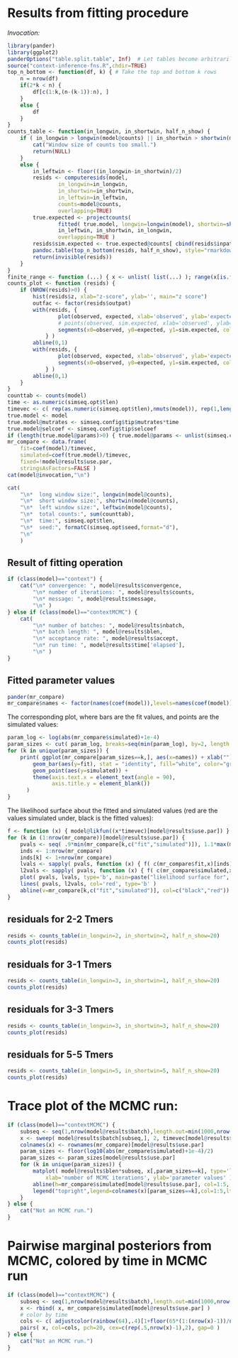 # Results from fitting procedure

*Invocation:*
```r
library(pander)
library(ggplot2)
panderOptions("table.split.table", Inf)  # Let tables become arbitrarily wide rather than wrapping.
source("context-inference-fns.R",chdir=TRUE)
top_n_bottom <- function(df, k) { # Take the top and bottom k rows
    n = nrow(df)
    if(2*k < n) {
        df[c(1:k,(n-(k-1)):n), ]
    }
    else {
        df
    }
}
counts_table <- function(in_longwin, in_shortwin, half_n_show) {
    if ( in_longwin > longwin(model@counts) || in_shortwin > shortwin(model@counts) ) {
        cat("Window size of counts too small.")
        return(NULL)
    }
    else {
        in_leftwin <- floor((in_longwin-in_shortwin)/2)
        resids <- computeresids(model,
                in_longwin=in_longwin,
                in_shortwin=in_shortwin,
                in_leftwin=in_leftwin,
                counts=model@counts, 
                overlapping=TRUE)
        true.expected <- projectcounts(
                fitted( true.model, longwin=longwin(model), shortwin=shortwin(model), leftwin=leftwin(model) ),
                in_leftwin, in_shortwin, in_longwin, 
                overlapping=TRUE )
        resids$sim.expected <- true.expected@counts[ cbind(resids$inpat,resids$outpat) ]
        pandoc.table(top_n_bottom(resids, half_n_show), style="rmarkdown")
        return(invisible(resids))
    }
}
finite_range <- function (...) { x <- unlist( list(...) ); range(x[is.finite(x)&!is.na(x)]) }
counts_plot <- function (resids) {
    if (NROW(resids)>0) { 
        hist(resids$z, xlab="z-score", ylab='', main="z score") 
        outfac <- factor(resids$outpat)
        with(resids, {
                plot(observed, expected, xlab='observed', ylab='expected', col=rainbow(nlevels(outfac))[as.numeric(outfac)], pch=20, ylim=finite_range(expected,sim.expected) ) 
                # points(observed, sim.expected, xlab='observed', ylab='expected', col=adjustcolor(rainbow(nlevels(outfac))[as.numeric(outfac)],.5), pch=1, cex=.75 ) 
                segments(x0=observed, y0=expected, y1=sim.expected, col=adjustcolor(rainbow(nlevels(outfac))[as.numeric(outfac)],.5) )
            } )
        abline(0,1)
        with(resids, {
                plot(observed, expected, xlab='observed', ylab='expected', log='xy', col=rainbow(nlevels(outfac))[as.numeric(outfac)], pch=20, ylim=pmax(1e-4,finite_range(expected,sim.expected)) ) 
                segments(x0=observed, y0=expected, y1=sim.expected, col=adjustcolor(rainbow(nlevels(outfac))[as.numeric(outfac)],.5) )
            } )
        abline(0,1)
    }
}
counttab <- counts(model)
time <- as.numeric(simseq.opt$tlen)
timevec <- c( rep(as.numeric(simseq.opt$tlen),nmuts(model)), rep(1,length(coef(model))-nmuts(model)) )
true.model <- model
true.model@mutrates <- simseq.config$tip$mutrates*time
true.model@selcoef <- simseq.config$tip$selcoef
if (length(true.model@params)>0) { true.model@params <- unlist(simseq.config$tip$fixfn.params) }
mr_compare <- data.frame( 
    fit=coef(model)/timevec,
    simulated=coef(true.model)/timevec,
    fixed=!model@results$use.par,
    stringsAsFactors=FALSE )
cat(model@invocation,"\n")
```


```r
cat(
    "\n*  long window size:", longwin(model@counts),
    "\n*  short window size:", shortwin(model@counts),
    "\n*  left window size:", leftwin(model@counts),
    "\n*  total counts:", sum(counttab),
    "\n*  time:", simseq.opt$tlen,
    "\n*  seed:", formatC(simseq.opt$seed,format="d"),
    "\n"
    )
```


## Result of fitting operation
```r
if (class(model)=="context") {
    cat("\n* convergence: ", model@results$convergence,
        "\n* number of iterations: ", model@results$counts,
        "\n* message: ", model@results$message,
        "\n" )
} else if (class(model)=="contextMCMC") {
    cat(
        "\n* number of batches: ", model@results$nbatch,
        "\n* batch length: ", model@results$blen,
        "\n* acceptance rate: ", model@results$accept,
        "\n* run time: ", model@results$time['elapsed'],
        "\n" )
}
```


## Fitted parameter values
```r
pander(mr_compare)
mr_compare$names <- factor(names(coef(model)),levels=names(coef(model)))  # factor explicitly to get ggplot to put bars in order
```


The corresponding plot, where bars are the fit values, and points are the simulated values:
```r
param_log <- log(abs(mr_compare$simulated)+1e-4)
param_sizes <- cut( param_log, breaks=seq(min(param_log), by=2, length.out=max(2,1+ceiling(diff(range(param_log))/2))), include.lowest=TRUE )
for (k in unique(param_sizes)) {
    print( ggplot(mr_compare[param_sizes==k,], aes(x=names)) + xlab("") +
        geom_bar(aes(y=fit), stat = "identity", fill="white", color="gray") +
        geom_point(aes(y=simulated)) +
        theme(axis.text.x = element_text(angle = 90),
              axis.title.y = element_blank())
      )
}
```

The likelihood surface about the fitted and simulated values (red are the values simulated under, black is the fitted values):
```r
f <- function (x) { model@likfun((x*timevec)[model@results$use.par]) }
for (k in (1:nrow(mr_compare))[model@results$use.par]) {
    pvals <- seq( .9*min(mr_compare[k,c("fit","simulated")]), 1.1*max(mr_compare[k,c("fit","simulated")]), length.out=10 )
    inds <- 1:nrow(mr_compare)
    inds[k] <- 1+nrow(mr_compare)
    lvals <- sapply( pvals, function (x) { f( c(mr_compare$fit,x)[inds] ) } )
    l2vals <- sapply( pvals, function (x) { f( c(mr_compare$simulated,x)[inds] ) } )
    plot( pvals, lvals, type='b', main=paste("likelihood surface for", mr_compare$name[k]), ylab="log-likelihood", xlab='value', ylim=finite_range(lvals,l2vals) )
    lines( pvals, l2vals, col='red', type='b' )
    abline(v=mr_compare[k,c("fit","simulated")], col=c("black","red"))
}
```

## residuals for 2-2 Tmers
```r
resids <- counts_table(in_longwin=2, in_shortwin=2, half_n_show=20)
counts_plot(resids)
```

## residuals for 3-1 Tmers
```r
resids <- counts_table(in_longwin=3, in_shortwin=1, half_n_show=20)
counts_plot(resids)
```

## residuals for 3-3 Tmers
```r
resids <- counts_table(in_longwin=3, in_shortwin=3, half_n_show=20)
counts_plot(resids)
```

## residuals for 5-5 Tmers
```r
resids <- counts_table(in_longwin=5, in_shortwin=5, half_n_show=20)
counts_plot(resids)
```

# Trace plot of the MCMC run:
```r
if (class(model)=="contextMCMC") {
    subseq <- seq(1,nrow(model@results$batch),length.out=min(1000,nrow(model@results$batch)))
    x <- sweep( model@results$batch[subseq,], 2, timevec[model@results$use.par], "/" )
    colnames(x) <- rownames(mr_compare)[model@results$use.par]
    param_sizes <- floor(log10(abs(mr_compare$simulated)+1e-4)/2)
    param_sizes <- param_sizes[model@results$use.par]
    for (k in unique(param_sizes)) {
        matplot( model@results$blen*subseq, x[,param_sizes==k], type='l', col=1:5, lty=1:6, 
            xlab='number of MCMC iterations', ylab='parameter values' )
        abline(h=mr_compare$simulated[model@results$use.par], col=1:5, lty=1:6)
        legend("topright",legend=colnames(x)[param_sizes==k],col=1:5,lty=1:6)
    }
} else {
    cat("Not an MCMC run.")
}
```

# Pairwise marginal posteriors from MCMC, colored by time in MCMC run
```r
if (class(model)=="contextMCMC") {
    subseq <- seq(1,nrow(model@results$batch),length.out=min(1000,nrow(model@results$batch)))
    x <- rbind( x, mr_compare$simulated[model@results$use.par] ) 
    # color by time
    cols <- c( adjustcolor(rainbow(64),.4)[1+floor(65*(1:(nrow(x)-1))/nrow(x))], adjustcolor("black",.8) )
    pairs( x, col=cols, pch=20, cex=c(rep(.5,nrow(x)-1),2), gap=0 )
} else {
    cat("Not an MCMC run.")
}
```
